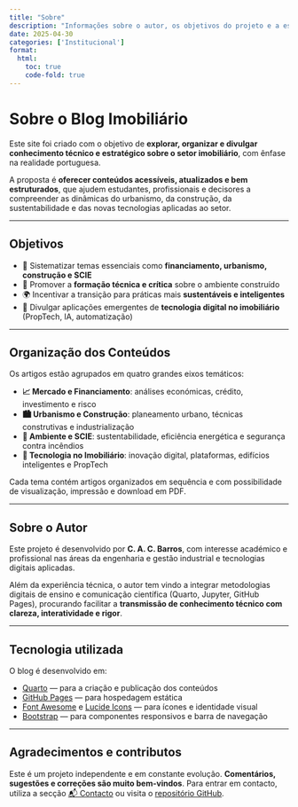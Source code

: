 ```yaml
---
title: "Sobre"
description: "Informações sobre o autor, os objetivos do projeto e a estrutura do site."
date: 2025-04-30
categories: ['Institucional']
format:
  html:
    toc: true
    code-fold: true
---
```


# Sobre o Blog Imobiliário

Este site foi criado com o objetivo de **explorar, organizar e divulgar conhecimento técnico e estratégico sobre o setor imobiliário**, com ênfase na realidade portuguesa.

A proposta é **oferecer conteúdos acessíveis, atualizados e bem estruturados**, que ajudem estudantes, profissionais e decisores a compreender as dinâmicas do urbanismo, da construção, da sustentabilidade e das novas tecnologias aplicadas ao setor.

---

## Objetivos

- 📘 Sistematizar temas essenciais como **financiamento, urbanismo, construção e SCIE**
- 🧠 Promover a **formação técnica e crítica** sobre o ambiente construído
- 🌍 Incentivar a transição para práticas mais **sustentáveis e inteligentes**
- 🤖 Divulgar aplicações emergentes de **tecnologia digital no imobiliário** (PropTech, IA, automatização)

---

## Organização dos Conteúdos

Os artigos estão agrupados em quatro grandes eixos temáticos:

- **📈 Mercado e Financiamento**: análises económicas, crédito, investimento e risco
- **🏙️ Urbanismo e Construção**: planeamento urbano, técnicas construtivas e industrialização
- **🌿 Ambiente e SCIE**: sustentabilidade, eficiência energética e segurança contra incêndios
- **🤖 Tecnologia no Imobiliário**: inovação digital, plataformas, edifícios inteligentes e PropTech

Cada tema contém artigos organizados em sequência e com possibilidade de visualização, impressão e download em PDF.

---

## Sobre o Autor

Este projeto é desenvolvido por **C. A. C. Barros**, com interesse académico e profissional nas áreas da engenharia e gestão industrial e tecnologias digitais aplicadas.

Além da experiência técnica, o autor tem vindo a integrar metodologias digitais de ensino e comunicação científica (Quarto, Jupyter, GitHub Pages), procurando facilitar a **transmissão de conhecimento técnico com clareza, interatividade e rigor**.

---

## Tecnologia utilizada

O blog é desenvolvido em:

- [Quarto](https://quarto.org) — para a criação e publicação dos conteúdos
- [GitHub Pages](https://pages.github.com) — para hospedagem estática
- [Font Awesome](https://fontawesome.com) e [Lucide Icons](https://lucide.dev) — para ícones e identidade visual
- [Bootstrap](https://getbootstrap.com) — para componentes responsivos e barra de navegação

---

## Agradecimentos e contributos

Este é um projeto independente e em constante evolução. **Comentários, sugestões e correções são muito bem-vindos**. Para entrar em contacto, utiliza a secção [📬 Contacto](contacto.qmd) ou visita o [repositório GitHub](https://github.com/cacbarros/imobiliario).

